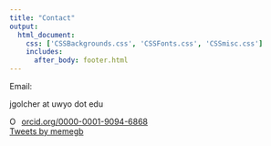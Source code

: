 ```yaml
--- 
title: "Contact"
output: 
  html_document:
    css: ['CSSBackgrounds.css', 'CSSFonts.css', 'CSSmisc.css']
    includes:
      after_body: footer.html
---
```


Email:

jgolcher at uwyo dot edu

<!-- This adds the link to my ORCID iD -->

<div itemscope itemtype="https://schema.org/Person"><a itemprop="sameAs" content="https://orcid.org/0000-0001-9094-6868" href="https://orcid.org/0000-0001-9094-6868" target="orcid.widget" rel="noopener noreferrer" style="vertical-align:top;"><img src="https://orcid.org/sites/default/files/images/orcid_16x16.png" style="width:1em;margin-right:.5em;" alt="ORCID iD icon">orcid.org/0000-0001-9094-6868</a></div>

<!-- Embedding my twitter timeline in the contact page; go to this site to get your own: https://publish.twitter.com/ -->

<a class="twitter-timeline" href="https://twitter.com/memegb?ref_src=twsrc%5Etfw" data-tweet-limit="3" data-width="500">Tweets by memegb</a> <script async src="https://platform.twitter.com/widgets.js" charset="utf-8" ></script>

<!-- Including CSSmics.css in the yaml at the beginning of this file adds the large formatted social media icons to this page.  -->
